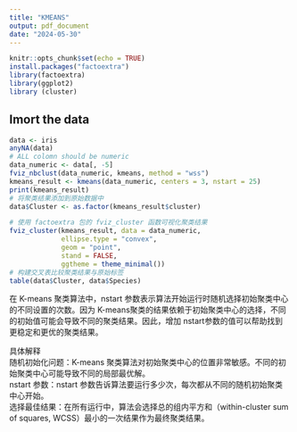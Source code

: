 ---
title: "KMEANS"
output: pdf_document
date: "2024-05-30"
---

```{r setup, include=FALSE}
knitr::opts_chunk$set(echo = TRUE)
install.packages("factoextra")
library(factoextra)
library(ggplot2)
library (cluster)
```

## Imort the data

```{r}
data <- iris
anyNA(data)
# ALL colomn should be numeric
data_numeric <- data[, -5]
fviz_nbclust(data_numeric, kmeans, method = "wss")
kmeans_result <- kmeans(data_numeric, centers = 3, nstart = 25)
print(kmeans_result)
# 将聚类结果添加到原始数据中
data$Cluster <- as.factor(kmeans_result$cluster)

# 使用 factoextra 包的 fviz_cluster 函数可视化聚类结果
fviz_cluster(kmeans_result, data = data_numeric,
             ellipse.type = "convex", 
             geom = "point",
             stand = FALSE, 
             ggtheme = theme_minimal())
# 构建交叉表比较聚类结果与原始标签
table(data$Cluster, data$Species)
```

在 K-means 聚类算法中，nstart 参数表示算法开始运行时随机选择初始聚类中心的不同设置的次数。因为 K-means聚类的结果依赖于初始聚类中心的选择，不同的初始值可能会导致不同的聚类结果。因此，增加 nstart参数的值可以帮助找到更稳定和更优的聚类结果。\

具体解释\
随机初始化问题：K-means 聚类算法对初始聚类中心的位置非常敏感。不同的初始聚类中心可能导致不同的局部最优解。\
nstart 参数：nstart 参数告诉算法要运行多少次，每次都从不同的随机初始聚类中心开始。\
选择最佳结果：在所有运行中，算法会选择总的组内平方和（within-cluster sum of squares, WCSS）最小的一次结果作为最终聚类结果。\
